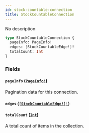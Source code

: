 ```yaml
---
id: stock-countable-connection
title: StockCountableConnection
---
```


No description

```graphql
type StockCountableConnection {
  pageInfo: PageInfo!
  edges: [StockCountableEdge!]!
  totalCount: Int
}
```

### Fields

#### `pageInfo` ([`PageInfo!`](../../../developer/api-reference/objects/page-info))

Pagination data for this connection.

#### `edges` ([`[StockCountableEdge!]!`](../../../developer/api-reference/objects/stock-countable-edge))

#### `totalCount` ([`Int`](../../../developer/api-reference/scalars/int))

A total count of items in the collection.
